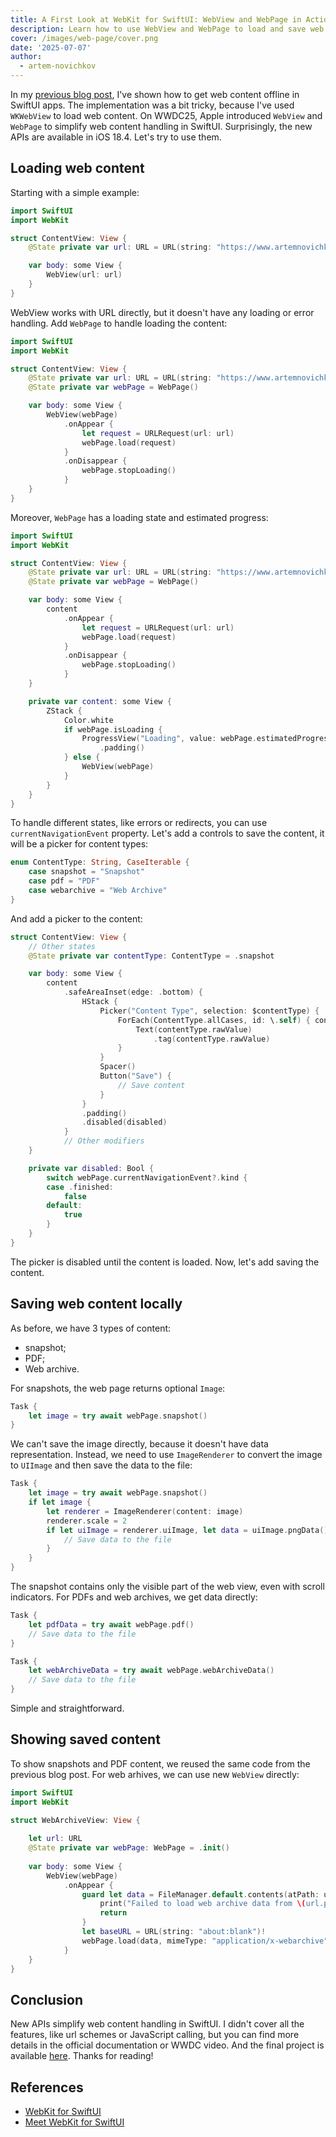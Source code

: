 ```yaml
---
title: A First Look at WebKit for SwiftUI: WebView and WebPage in Action
description: Learn how to use WebView and WebPage to load and save web content
cover: /images/web-page/cover.png
date: '2025-07-07'
author:
  - artem-novichkov
---
```


In my [previous blog post](https://www.artemnovichkov.com/blog/swiftui-offline), I've shown how to get web content offline in SwiftUI apps. The implementation was a bit tricky, because I've used `WKWebView` to load web content. On WWDC25, Apple introduced `WebView` and `WebPage` to simplify web content handling in SwiftUI. Surprisingly, the new APIs are available in iOS 18.4. Let's try to use them.


## Loading web content

Starting with a simple example:

```swift
import SwiftUI
import WebKit

struct ContentView: View {
    @State private var url: URL = URL(string: "https://www.artemnovichkov.com")!

    var body: some View {
        WebView(url: url)
    }
}
```

WebView works with URL directly, but it doesn't have any loading or error handling. Add `WebPage` to handle loading the content:

```swift
import SwiftUI
import WebKit

struct ContentView: View {
    @State private var url: URL = URL(string: "https://www.artemnovichkov.com")!
    @State private var webPage = WebPage()

    var body: some View {
        WebView(webPage)
            .onAppear {
                let request = URLRequest(url: url)
                webPage.load(request)
            }
            .onDisappear {
                webPage.stopLoading()
            }
    }
}
```

Moreover, `WebPage` has a loading state and estimated progress:

```swift {9} {19-29}
import SwiftUI
import WebKit

struct ContentView: View {
    @State private var url: URL = URL(string: "https://www.artemnovichkov.com")!
    @State private var webPage = WebPage()

    var body: some View {
        content
            .onAppear {
                let request = URLRequest(url: url)
                webPage.load(request)
            }
            .onDisappear {
                webPage.stopLoading()
            }
    }

    private var content: some View {
        ZStack {
            Color.white
            if webPage.isLoading {
                ProgressView("Loading", value: webPage.estimatedProgress)
                    .padding()
            } else {
                WebView(webPage)
            }
        }
    }
}
```

To handle different states, like errors or redirects, you can use `currentNavigationEvent` property. Let's add a controls to save the content, it will be a picker for content types:

```swift
enum ContentType: String, CaseIterable {
    case snapshot = "Snapshot"
    case pdf = "PDF"
    case webarchive = "Web Archive"
}
```

And add a picker to the content:

```swift {21, 26-33}
struct ContentView: View {
    // Other states
    @State private var contentType: ContentType = .snapshot

    var body: some View {
        content
            .safeAreaInset(edge: .bottom) {
                HStack {
                    Picker("Content Type", selection: $contentType) {
                        ForEach(ContentType.allCases, id: \.self) { contentType in
                            Text(contentType.rawValue)
                                .tag(contentType.rawValue)
                        }
                    }
                    Spacer()
                    Button("Save") {
                        // Save content
                    }
                }
                .padding()
                .disabled(disabled)
            }
            // Other modifiers
    }

    private var disabled: Bool {
        switch webPage.currentNavigationEvent?.kind {
        case .finished:
            false
        default:
            true
        }
    }
}
```

The picker is disabled until the content is loaded. Now, let's add saving the content.


## Saving web content locally

As before, we have 3 types of content:
- snapshot;
- PDF;
- Web archive.

For snapshots, the web page returns optional `Image`:

```swift
Task {
    let image = try await webPage.snapshot()
}
```

We can't save the image directly, because it doesn't have data representation. Instead, we need to use `ImageRenderer` to convert the image to `UIImage` and then save the data to the file:

```swift
Task {
    let image = try await webPage.snapshot()
    if let image {
        let renderer = ImageRenderer(content: image)
        renderer.scale = 2
        if let uiImage = renderer.uiImage, let data = uiImage.pngData() {
            // Save data to the file
        }
    }
}
```

The snapshot contains only the visible part of the web view, even with scroll indicators. For PDFs and web archives, we get data directly:

```swift
Task {
    let pdfData = try await webPage.pdf()
    // Save data to the file
}

Task {
    let webArchiveData = try await webPage.webArchiveData()
    // Save data to the file
}
```

Simple and straightforward.

## Showing saved content

To show snapshots and PDF content, we reused the same code from the previous blog post. For web arhives, we can use new `WebView` directly:

```swift
import SwiftUI
import WebKit

struct WebArchiveView: View {
    
    let url: URL
    @State private var webPage: WebPage = .init()
    
    var body: some View {
        WebView(webPage)
            .onAppear {
                guard let data = FileManager.default.contents(atPath: url.path()) else {
                    print("Failed to load web archive data from \(url.path())")
                    return
                }
                let baseURL = URL(string: "about:blank")!
                webPage.load(data, mimeType: "application/x-webarchive", characterEncoding: .utf8, baseURL: baseURL)
            }
    }
}
```

## Conclusion

New APIs simplify web content handling in SwiftUI. I didn't cover all the features, like url schemes or JavaScript calling, but you can find more details in the official documentation or WWDC video. And the final project is available [here](https://github.com/artemnovichkov/WebPageExample). Thanks for reading!

## References

- [WebKit for SwiftUI](https://developer.apple.com/documentation/webkit/webkit-for-swiftui)
- [Meet WebKit for SwiftUI](https://developer.apple.com/videos/play/wwdc2025/231/)